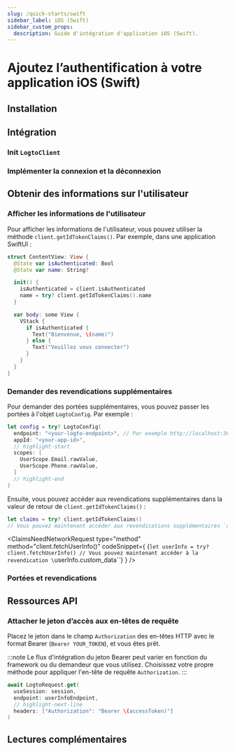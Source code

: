 ```yaml
---
slug: /quick-starts/swift
sidebar_label: iOS (Swift)
sidebar_custom_props:
  description: Guide d'intégration d'application iOS (Swift).
---
```





# Ajoutez l’authentification à votre application iOS (Swift)

<AppNote type="Native app" />

## Installation

<AddSdk />

## Intégration

### Init `LogtoClient`

<InitClient />

### Implémenter la connexion et la déconnexion

<ImplementSignInAndSignOut />

<Checkpoint />

## Obtenir des informations sur l'utilisateur

### Afficher les informations de l'utilisateur

Pour afficher les informations de l'utilisateur, vous pouvez utiliser la méthode `client.getIdTokenClaims()`. Par exemple, dans une application SwiftUI :

```swift title="ContentView.swift"
struct ContentView: View {
  @State var isAuthenticated: Bool
  @State var name: String?

  init() {
    isAuthenticated = client.isAuthenticated
    name = try? client.getIdTokenClaims().name
  }

  var body: some View {
    VStack {
      if isAuthenticated {
        Text("Bienvenue, \(name)")
      } else {
        Text("Veuillez vous connecter")
      }
    }
  }
}
```

### Demander des revendications supplémentaires

<FindUserInfoMissing method="client.getIdTokenClaims()" />

<ScopesAndClaimsIntroduction />

Pour demander des portées supplémentaires, vous pouvez passer les portées à l'objet `LogtoConfig`. Par exemple :

```swift title="ContentView.swift"
let config = try? LogtoConfig(
  endpoint: "<your-logto-endpoint>", // Par exemple http://localhost:3001
  appId: "<your-app-id>",
  // highlight-start
  scopes: [
    UserScope.Email.rawValue,
    UserScope.Phone.rawValue,
  ]
  // highlight-end
)
```

Ensuite, vous pouvez accéder aux revendications supplémentaires dans la valeur de retour de `client.getIdTokenClaims()` :

```swift
let claims = try? client.getIdTokenClaims()
// Vous pouvez maintenant accéder aux revendications supplémentaires `claims.email`, `claims.phone`, etc.
```

<ClaimsNeedNetworkRequest
  type="method"
  method="client.fetchUserInfo()"
  codeSnippet={
    <CodeBlock language="swift">{`let userInfo = try? client.fetchUserInfo()
// Vous pouvez maintenant accéder à la revendication \`userInfo.custom_data\``}</CodeBlock>
  }
/>

### Portées et revendications

<ScopesAndClaims />

## Ressources API

<ApiResources />

### Attacher le jeton d’accès aux en-têtes de requête

Placez le jeton dans le champ `Authorization` des en-têtes HTTP avec le format Bearer (`Bearer YOUR_TOKEN`), et vous êtes prêt.

:::note
Le flux d'intégration du jeton Bearer peut varier en fonction du framework ou du demandeur que vous utilisez. Choisissez votre propre méthode pour appliquer l'en-tête de requête `Authorization`.
:::

```swift
await LogtoRequest.get(
  useSession: session,
  endpoint: userInfoEndpoint,
  // highlight-next-line
  headers: ["Authorization": "Bearer \(accessToken)"]
)
```

## Lectures complémentaires

<FurtherReadings />
